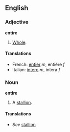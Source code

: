 ==English==
===Adjective===
'''entire'''

#[[Whole]].

====Translations====
*French: [[entier]] ''m'', entière ''f''
*Italian: [[intero]] ''m'', intera ''f''

===Noun===
'''entire'''

#A [[stallion]].

====Translations====
*''See'' [[stallion]]
